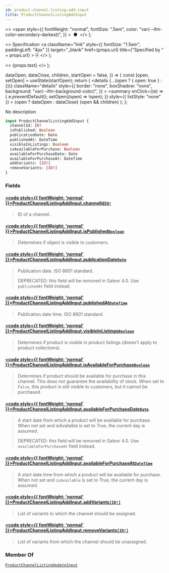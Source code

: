 ```yaml
---
id: product-channel-listing-add-input
title: ProductChannelListingAddInput
---
```


  <>
    <span
      style={{
        fontWeight: "normal",
        fontSize: ".5em",
        color: "var(--ifm-color-secondary-darkest)",
      }}
    >
      &nbsp;●&nbsp;
    </span>
  </>
);

  <>
    Specification
    <a
      className="link"
      style={{ fontSize: "1.5em", paddingLeft: "4px" }}
      target="\_blank"
      href={props.url}
      title={"Specified by " + props.url}
    >
      ⎘
    </a>
  </>
);

  <>
    <span className={props.class}>{props.text}</span>
  </>
);


  dataOpen,
  dataClose,
  children,
  startOpen = false,
}) => {
  const [open, setOpen] = useState(startOpen);
  return (
    <details
      {...(open ? { open: true } : {})}
      className="details"
      style={{
        border: "none",
        boxShadow: "none",
        background: "var(--ifm-background-color)",
      }}
    >
      <summary
        onClick={(e) => {
          e.preventDefault();
          setOpen((open) => !open);
        }}
        style={{ listStyle: "none" }}
      >
        {open ? dataOpen : dataClose}
      </summary>
      {open && children}
    </details>
  );
};

No description

```graphql
input ProductChannelListingAddInput {
  channelId: ID!
  isPublished: Boolean
  publicationDate: Date
  publishedAt: DateTime
  visibleInListings: Boolean
  isAvailableForPurchase: Boolean
  availableForPurchaseDate: Date
  availableForPurchaseAt: DateTime
  addVariants: [ID!]
  removeVariants: [ID!]
}
```

### Fields

#### [<code style={{ fontWeight: 'normal' }}>ProductChannelListingAddInput.<b>channelId</b></code>](#)<Bullet />[`ID!`](../../../api-reference/miscellaneous/scalars/id) <Badge class="badge badge--secondary" text="non-null"/> <Badge class="badge badge--secondary" text="scalar"/> <Badge class="badge badge--secondary" text="miscellaneous"/>

> ID of a channel.

#### [<code style={{ fontWeight: 'normal' }}>ProductChannelListingAddInput.<b>isPublished</b></code>](#)<Bullet />[`Boolean`](../../../api-reference/miscellaneous/scalars/boolean) <Badge class="badge badge--secondary" text="scalar"/> <Badge class="badge badge--secondary" text="miscellaneous"/>

> Determines if object is visible to customers.

#### [<code style={{ fontWeight: 'normal' }}>ProductChannelListingAddInput.<b>publicationDate</b></code>](#)<Bullet />[`Date`](../../../api-reference/miscellaneous/scalars/date) <Badge class="badge badge--secondary" text="scalar"/> <Badge class="badge badge--secondary" text="miscellaneous"/>

> Publication date. ISO 8601 standard.
>
> DEPRECATED: this field will be removed in Saleor 4.0. Use `publishedAt` field instead.

#### [<code style={{ fontWeight: 'normal' }}>ProductChannelListingAddInput.<b>publishedAt</b></code>](#)<Bullet />[`DateTime`](../../../api-reference/miscellaneous/scalars/date-time) <Badge class="badge badge--secondary" text="scalar"/> <Badge class="badge badge--secondary" text="miscellaneous"/>

> Publication date time. ISO 8601 standard.
>
> <Badge text="Added in Saleor 3.3" class="secondary margin-bottom--sm" />

#### [<code style={{ fontWeight: 'normal' }}>ProductChannelListingAddInput.<b>visibleInListings</b></code>](#)<Bullet />[`Boolean`](../../../api-reference/miscellaneous/scalars/boolean) <Badge class="badge badge--secondary" text="scalar"/> <Badge class="badge badge--secondary" text="miscellaneous"/>

> Determines if product is visible in product listings (doesn't apply to product collections).

#### [<code style={{ fontWeight: 'normal' }}>ProductChannelListingAddInput.<b>isAvailableForPurchase</b></code>](#)<Bullet />[`Boolean`](../../../api-reference/miscellaneous/scalars/boolean) <Badge class="badge badge--secondary" text="scalar"/> <Badge class="badge badge--secondary" text="miscellaneous"/>

> Determines if product should be available for purchase in this channel. This does not guarantee the availability of stock. When set to `False`, this product is still visible to customers, but it cannot be purchased.

#### [<code style={{ fontWeight: 'normal' }}>ProductChannelListingAddInput.<b>availableForPurchaseDate</b></code>](#)<Bullet />[`Date`](../../../api-reference/miscellaneous/scalars/date) <Badge class="badge badge--secondary" text="scalar"/> <Badge class="badge badge--secondary" text="miscellaneous"/>

> A start date from which a product will be available for purchase. When not set and isAvailable is set to True, the current day is assumed.
>
> DEPRECATED: this field will be removed in Saleor 4.0. Use `availableForPurchaseAt` field instead.

#### [<code style={{ fontWeight: 'normal' }}>ProductChannelListingAddInput.<b>availableForPurchaseAt</b></code>](#)<Bullet />[`DateTime`](../../../api-reference/miscellaneous/scalars/date-time) <Badge class="badge badge--secondary" text="scalar"/> <Badge class="badge badge--secondary" text="miscellaneous"/>

> A start date time from which a product will be available for purchase. When not set and `isAvailable` is set to True, the current day is assumed.
>
> <Badge text="Added in Saleor 3.3" class="secondary margin-bottom--sm" />

#### [<code style={{ fontWeight: 'normal' }}>ProductChannelListingAddInput.<b>addVariants</b></code>](#)<Bullet />[`[ID!]`](../../../api-reference/miscellaneous/scalars/id) <Badge class="badge badge--secondary" text="list"/> <Badge class="badge badge--secondary" text="scalar"/> <Badge class="badge badge--secondary" text="miscellaneous"/>

> List of variants to which the channel should be assigned.

#### [<code style={{ fontWeight: 'normal' }}>ProductChannelListingAddInput.<b>removeVariants</b></code>](#)<Bullet />[`[ID!]`](../../../api-reference/miscellaneous/scalars/id) <Badge class="badge badge--secondary" text="list"/> <Badge class="badge badge--secondary" text="scalar"/> <Badge class="badge badge--secondary" text="miscellaneous"/>

> List of variants from which the channel should be unassigned.

### Member Of

[`ProductChannelListingUpdateInput`](../../../api-reference/products/inputs/product-channel-listing-update-input) <Badge class="badge badge--secondary" text="input"/>
